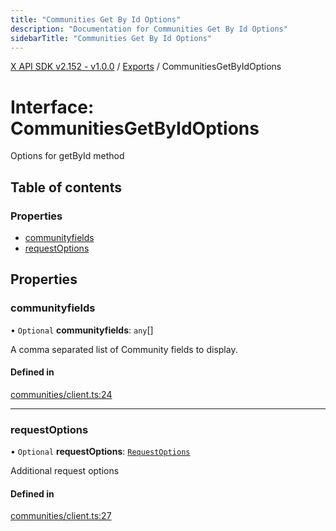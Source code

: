 ```yaml
---
title: "Communities Get By Id Options"
description: "Documentation for Communities Get By Id Options"
sidebarTitle: "Communities Get By Id Options"
---
```


[X API SDK v2.152 - v1.0.0](../README.md) / [Exports](../modules.md) / CommunitiesGetByIdOptions

# Interface: CommunitiesGetByIdOptions

Options for getById method

## Table of contents

### Properties

- [communityfields](CommunitiesGetByIdOptions.md#communityfields)
- [requestOptions](CommunitiesGetByIdOptions.md#requestoptions)

## Properties

### communityfields

• `Optional` **communityfields**: `any`[]

A comma separated list of Community fields to display.

#### Defined in

[communities/client.ts:24](https://github.com/xdevplatform/xdk/blob/ad4172ef5f68f089e0f077a190b271016dd35bf7/xdk/typescript/src/communities/client.ts#L24)

___

### requestOptions

• `Optional` **requestOptions**: [`RequestOptions`](RequestOptions.md)

Additional request options

#### Defined in

[communities/client.ts:27](https://github.com/xdevplatform/xdk/blob/ad4172ef5f68f089e0f077a190b271016dd35bf7/xdk/typescript/src/communities/client.ts#L27)
